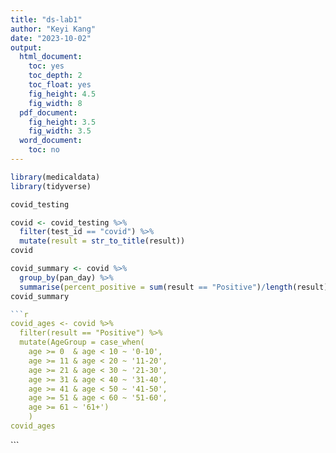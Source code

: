```yaml
---
title: "ds-lab1"
author: "Keyi Kang"
date: "2023-10-02"
output:
  html_document:
    toc: yes
    toc_depth: 2
    toc_float: yes
    fig_height: 4.5
    fig_width: 8
  pdf_document:
    fig_height: 3.5
    fig_width: 3.5
  word_document:
    toc: no
---
```

```r
library(medicaldata)
library(tidyverse)
```

```r
covid_testing
```

```r
covid <- covid_testing %>% 
  filter(test_id == "covid") %>% 
  mutate(result = str_to_title(result))
covid
```


```r
covid_summary <- covid %>% 
  group_by(pan_day) %>% 
  summarise(percent_positive = sum(result == "Positive")/length(result))
covid_summary
```
```r
```r
covid_ages <- covid %>% 
  filter(result == "Positive") %>% 
  mutate(AgeGroup = case_when(
    age >= 0  & age < 10 ~ '0-10',
    age >= 11 & age < 20 ~ '11-20',
    age >= 21 & age < 30 ~ '21-30',
    age >= 31 & age < 40 ~ '31-40',
    age >= 41 & age < 50 ~ '41-50',
    age >= 51 & age < 60 ~ '51-60',
    age >= 61 ~ '61+')
    )
covid_ages
```
```

